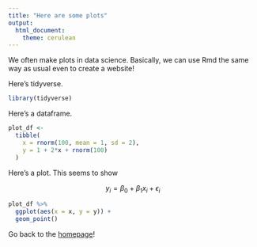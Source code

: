 ```yaml
---
title: "Here are some plots"
output: 
  html_document:
    theme: cerulean
---
```

 
We often make plots in data science. Basically, we can use Rmd the same way as usual even to create a website!

Here's tidyverse.

```r
library(tidyverse)
```

Here's a dataframe. 

```r
plot_df <-
  tibble(
    x = rnorm(100, mean = 1, sd = 2),
    y = 1 + 2*x + rnorm(100)
  )
```

Here's a plot. This seems to show 

$$y_i = \beta_0 + \beta_1 x_i + \epsilon_i$$


```r
plot_df %>%
  ggplot(aes(x = x, y = y)) + 
  geom_point()
```

Go back to the [homepage](index.html)!
